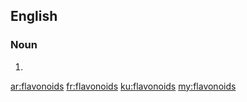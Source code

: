 ==English==

===Noun===
{{head|en|plural}}

# {{plural of|flavonoid|lang=en}}

[[ar:flavonoids]]
[[fr:flavonoids]]
[[ku:flavonoids]]
[[my:flavonoids]]